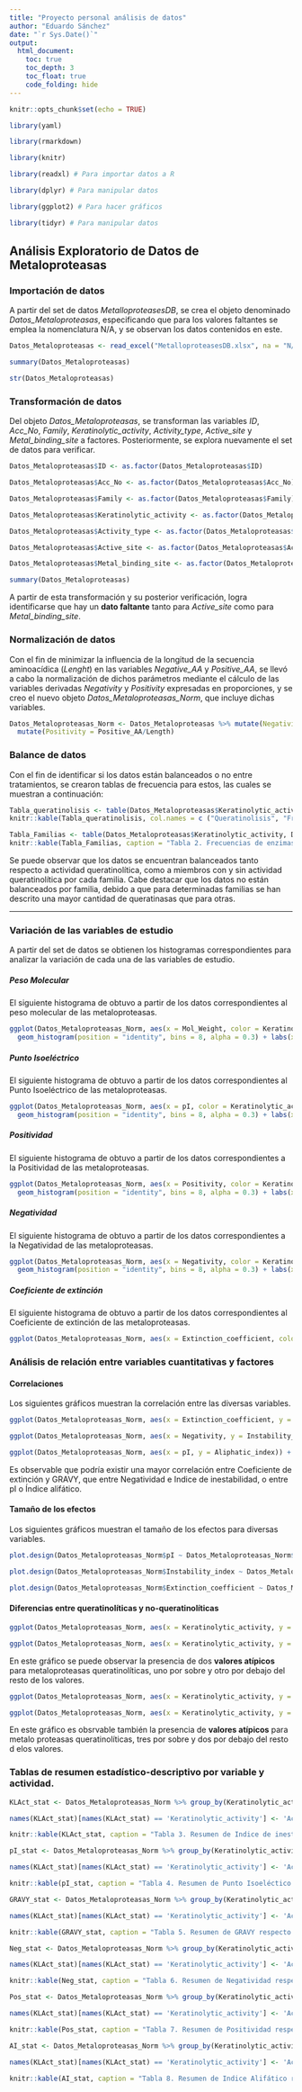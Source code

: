 ```yaml
---
title: "Proyecto personal análisis de datos"
author: "Eduardo Sánchez"
date: "`r Sys.Date()`"
output:
  html_document:
    toc: true
    toc_depth: 3
    toc_float: true
    code_folding: hide
---
```


```r
knitr::opts_chunk$set(echo = TRUE)

library(yaml)

library(rmarkdown)

library(knitr)

library(readxl) # Para importar datos a R

library(dplyr) # Para manipular datos

library(ggplot2) # Para hacer gráficos

library(tidyr) # Para manipular datos

```

## Análisis Exploratorio de Datos de Metaloproteasas

### Importación de datos

A partir del set de datos _MetalloproteasesDB_, se crea el objeto denominado _Datos_Metaloproteasas_, especificando que para los valores faltantes se emplea la nomenclatura N/A, y se observan los datos contenidos en este.

```r
Datos_Metaloproteasas <- read_excel("MetalloproteasesDB.xlsx", na = "N/A")

summary(Datos_Metaloproteasas)

str(Datos_Metaloproteasas)
```

### Transformación de datos

Del objeto _Datos_Metaloproteasas_, se transforman las variables _ID_, _Acc_No_, _Family_, _Keratinolytic_activity_, _Activity_type_, _Active_site_ y _Metal_binding_site_ a factores. Posteriormente, se explora nuevamente el set de datos para verificar.

```r
Datos_Metaloproteasas$ID <- as.factor(Datos_Metaloproteasas$ID)

Datos_Metaloproteasas$Acc_No <- as.factor(Datos_Metaloproteasas$Acc_No)

Datos_Metaloproteasas$Family <- as.factor(Datos_Metaloproteasas$Family)

Datos_Metaloproteasas$Keratinolytic_activity <- as.factor(Datos_Metaloproteasas$Keratinolytic_activity)

Datos_Metaloproteasas$Activity_type <- as.factor(Datos_Metaloproteasas$Activity_type)

Datos_Metaloproteasas$Active_site <- as.factor(Datos_Metaloproteasas$Active_site)

Datos_Metaloproteasas$Metal_binding_site <- as.factor(Datos_Metaloproteasas$Metal_binding_site)

summary(Datos_Metaloproteasas)
```
A partir de esta transformación y su posterior verificación, logra identificarse que hay un **dato faltante** tanto para _Active_site_ como para _Metal_binding_site_.

### Normalización de datos

Con el fin de minimizar la influencia de la longitud de la secuencia aminoacídica (_Lenght_) en las variables _Negative_AA_ y _Positive_AA_, se llevó a cabo la normalización de dichos parámetros mediante el cálculo de las variables derivadas _Negativity_ y _Positivity_ expresadas en proporciones, y se creo el nuevo objeto _Datos_Metaloproteasas_Norm_, que incluye dichas variables.

```r

Datos_Metaloproteasas_Norm <- Datos_Metaloproteasas %>% mutate(Negativity = Negative_AA/Length)%>% 
  mutate(Positivity = Positive_AA/Length)

```

### Balance de datos
Con el fin de identificar si los datos están balanceados o no entre tratamientos, se crearon tablas de frecuencia para estos, las cuales se muestran a continuación:


```r

Tabla_queratinolisis <- table(Datos_Metaloproteasas$Keratinolytic_activity)
knitr::kable(Tabla_queratinolisis, col.names = c ("Queratinolisis", "Frecuencia"), caption = "Tabla 1. Frecuencias de enzimas segun el factor de actividad queratinolítica")

Tabla_Familias <- table(Datos_Metaloproteasas$Keratinolytic_activity, Datos_Metaloproteasas$Family)
knitr::kable(Tabla_Familias, caption = "Tabla 2. Frecuencias de enzimas por familia de proteasa de acuerdo con clasificación MEROPS")

```

Se puede observar que los datos se encuentran balanceados tanto respecto a actividad queratinolítica, como a miembros con y sin actividad queratinolítica por cada familia. Cabe destacar que los datos no están balanceados por familia, debido a que para determinadas familias se han descrito una mayor cantidad de queratinasas que para otras.

***

### Variación de las variables de estudio

A partir del set de datos se obtienen los histogramas correspondientes para analizar la variación de cada una de las variables de estudio.


##### **Peso Molecular**

El siguiente histograma de obtuvo a partir de los datos correspondientes al peso molecular de las metaloproteasas.

```r

ggplot(Datos_Metaloproteasas_Norm, aes(x = Mol_Weight, color = Keratinolytic_activity)) +
  geom_histogram(position = "identity", bins = 8, alpha = 0.3) + labs(x= "Peso Molecular", y= "Recuento")

```


##### **Punto Isoeléctrico**

El siguiente histograma de obtuvo a partir de los datos correspondientes al Punto Isoeléctrico de las metaloproteasas.

```r

ggplot(Datos_Metaloproteasas_Norm, aes(x = pI, color = Keratinolytic_activity)) +
  geom_histogram(position = "identity", bins = 8, alpha = 0.3) + labs(x= "Punto Isoelectrico", y= "Recuento")

```


##### **Positividad**

El siguiente histograma de obtuvo a partir de los datos correspondientes a la Positividad de las metaloproteasas.

```r

ggplot(Datos_Metaloproteasas_Norm, aes(x = Positivity, color = Keratinolytic_activity)) +
  geom_histogram(position = "identity", bins = 8, alpha = 0.3) + labs(x= "Positividad", y= "Recuento")

```


##### **Negatividad**

El siguiente histograma de obtuvo a partir de los datos correspondientes a la Negatividad de las metaloproteasas.

```r

ggplot(Datos_Metaloproteasas_Norm, aes(x = Negativity, color = Keratinolytic_activity)) +
  geom_histogram(position = "identity", bins = 8, alpha = 0.3) + labs(x= "Negatividad", y= "Recuento")

```

##### **Coeficiente de extinción**

El siguiente histograma de obtuvo a partir de los datos correspondientes al Coeficiente de extinción de las metaloproteasas.

```r

ggplot(Datos_Metaloproteasas_Norm, aes(x = Extinction_coefficient, color = Keratinolytic_activity)) + geom_histogram(position = "identity", bins = 8, alpha = 0.3) + labs(x= "Coeficiente de extincion", y= "Recuento")

```

### Análisis de relación entre variables cuantitativas y factores

#### **Correlaciones**
Los siguientes gráficos muestran la correlación entre las diversas variables.

```r

ggplot(Datos_Metaloproteasas_Norm, aes(x = Extinction_coefficient, y = GRAVY)) + geom_point() + geom_smooth(method=lm, se=FALSE) + labs(title = "C. de extinción vs GRAVY", x= "Coeficiente de extinción", y= "GRAVY")

ggplot(Datos_Metaloproteasas_Norm, aes(x = Negativity, y = Instability_index)) + geom_point() + geom_smooth(method=lm, se=FALSE) + labs(title = "Negatividad vs Índice de inestabilidad", x= "Negatividad", y= "Índice de inestabilidad")

ggplot(Datos_Metaloproteasas_Norm, aes(x = pI, y = Aliphatic_index)) + geom_point() + geom_smooth(method=lm, se=FALSE) + labs(title = "pI vs Índice Alifático", x= "pI", y= "Índice Alifático")

```

Es observable que podría existir una mayor correlación entre Coeficiente de extinción y GRAVY, que entre Negatividad e Indice de inestabilidad, o entre pI o Índice alifático.

#### **Tamaño de los efectos**
Los siguientes gráficos muestran el tamaño de los efectos para diversas variables.

```r

plot.design(Datos_Metaloproteasas_Norm$pI ~ Datos_Metaloproteasas_Norm$Keratinolytic_activity*Datos_Metaloproteasas_Norm$Activity_type, xlab="Factores", ylab="pI", col=3:6)

plot.design(Datos_Metaloproteasas_Norm$Instability_index ~ Datos_Metaloproteasas_Norm$Keratinolytic_activity*Datos_Metaloproteasas_Norm$Activity_type, xlab="Factores", ylab="Índice de Inestabilidad", col=3:6)

plot.design(Datos_Metaloproteasas_Norm$Extinction_coefficient ~ Datos_Metaloproteasas_Norm$Keratinolytic_activity*Datos_Metaloproteasas_Norm$Activity_type, xlab="Factores", ylab="Coeficiente de extinción", col=3:6)

```


#### **Diferencias entre queratinolíticas y no-queratinolíticas**

```r

ggplot(Datos_Metaloproteasas_Norm, aes(x = Keratinolytic_activity, y = pI, fill=Keratinolytic_activity)) + geom_boxplot() + labs(title = "Punto Isoeléctrico vs Actividad queratinolítica", x= "Actividad queratinolítica", y= "pI")

```

```r

ggplot(Datos_Metaloproteasas_Norm, aes(x = Keratinolytic_activity, y = Instability_index, fill=Keratinolytic_activity)) + geom_boxplot() + labs(title = "Indice de inestabilidad vs Actividad queratinolítica", x= "Actividad queratinolítica", y= "Indice de inestabilidad")

```

En este gráfico se puede observar la presencia de dos **valores atípicos** para metaloproteasas queratinolíticas, uno por sobre y otro por debajo del resto de los valores.

```r
ggplot(Datos_Metaloproteasas_Norm, aes(x = Keratinolytic_activity, y = Extinction_coefficient, fill=Keratinolytic_activity)) + geom_boxplot() + labs(title = "Coeficiente de extinción vs Actividad queratinolítica", x= "Actividad queratinolítica", y= "Coeficiente de extinción")

```

```r

ggplot(Datos_Metaloproteasas_Norm, aes(x = Keratinolytic_activity, y = Positivity, fill=Keratinolytic_activity)) + geom_boxplot() + labs(title = "Indice de inestabilidad vs Actividad queratinolítica", x= "Actividad queratinolítica", y= "Indice de inestabilidad")

```

En este gráfico es obsrvable también la presencia de **valores atípicos** para metalo proteasas queratinolíticas, tres por sobre y dos por debajo del resto d elos valores. 

### Tablas de resumen estadístico-descriptivo por variable y actividad.

```r
KLAct_stat <- Datos_Metaloproteasas_Norm %>% group_by(Keratinolytic_activity) %>% summarise("N" = n(), "Promedio"= mean(Instability_index), "Mediana"= median(Instability_index), "Min." = min(Instability_index), "Max." = max(Instability_index), "DS" = sd(Instability_index))

names(KLAct_stat)[names(KLAct_stat) == 'Keratinolytic_activity'] <- 'Actividad Queratinolítica'

knitr::kable(KLAct_stat, caption = "Tabla 3. Resumen de Indice de inestabilidad respecto de actividad queratinolítica.")

pI_stat <- Datos_Metaloproteasas_Norm %>% group_by(Keratinolytic_activity) %>% summarise("N" = n(), "Promedio"= mean(pI), "Mediana"= median(pI), "Min." = min(pI), "Max." = max(pI), "DS" = sd(pI))

names(KLAct_stat)[names(KLAct_stat) == 'Keratinolytic_activity'] <- 'Actividad Queratinolítica'

knitr::kable(pI_stat, caption = "Tabla 4. Resumen de Punto Isoeléctico respecto de actividad queratinolítica.")

GRAVY_stat <- Datos_Metaloproteasas_Norm %>% group_by(Keratinolytic_activity) %>% summarise("N" = n(), "Promedio"= mean(GRAVY), "Mediana"= median(GRAVY), "Min." = min(GRAVY), "Max." = max(GRAVY), "DS" = sd(GRAVY))

names(KLAct_stat)[names(KLAct_stat) == 'Keratinolytic_activity'] <- 'Actividad Queratinolítica'

knitr::kable(GRAVY_stat, caption = "Tabla 5. Resumen de GRAVY respecto de actividad queratinolítica.")

Neg_stat <- Datos_Metaloproteasas_Norm %>% group_by(Keratinolytic_activity) %>% summarise("N" = n(), "Promedio"= mean(Negativity), "Mediana"= median(Negativity), "Min." = min(Negativity), "Max." = max(Negativity), "DS" = sd(Negativity))

names(KLAct_stat)[names(KLAct_stat) == 'Keratinolytic_activity'] <- 'Actividad Queratinolítica'

knitr::kable(Neg_stat, caption = "Tabla 6. Resumen de Negatividad respecto de actividad queratinolítica.")

Pos_stat <- Datos_Metaloproteasas_Norm %>% group_by(Keratinolytic_activity) %>% summarise("N" = n(), "Promedio"= mean(Positivity), "Mediana"= median(Positivity), "Min." = min(Positivity), "Max." = max(Positivity), "DS" = sd(Positivity))

names(KLAct_stat)[names(KLAct_stat) == 'Keratinolytic_activity'] <- 'Actividad Queratinolítica'

knitr::kable(Pos_stat, caption = "Tabla 7. Resumen de Positividad respecto de actividad queratinolítica.")

AI_stat <- Datos_Metaloproteasas_Norm %>% group_by(Keratinolytic_activity) %>% summarise("N" = n(), "Promedio"= mean(Aliphatic_index), "Mediana"= median(Aliphatic_index), "Min." = min(Aliphatic_index), "Max." = max(Aliphatic_index), "DS" = sd(Aliphatic_index))

names(KLAct_stat)[names(KLAct_stat) == 'Keratinolytic_activity'] <- 'Actividad Queratinolítica'

knitr::kable(AI_stat, caption = "Tabla 8. Resumen de Indice Alifático respecto de actividad queratinolítica.")

```

